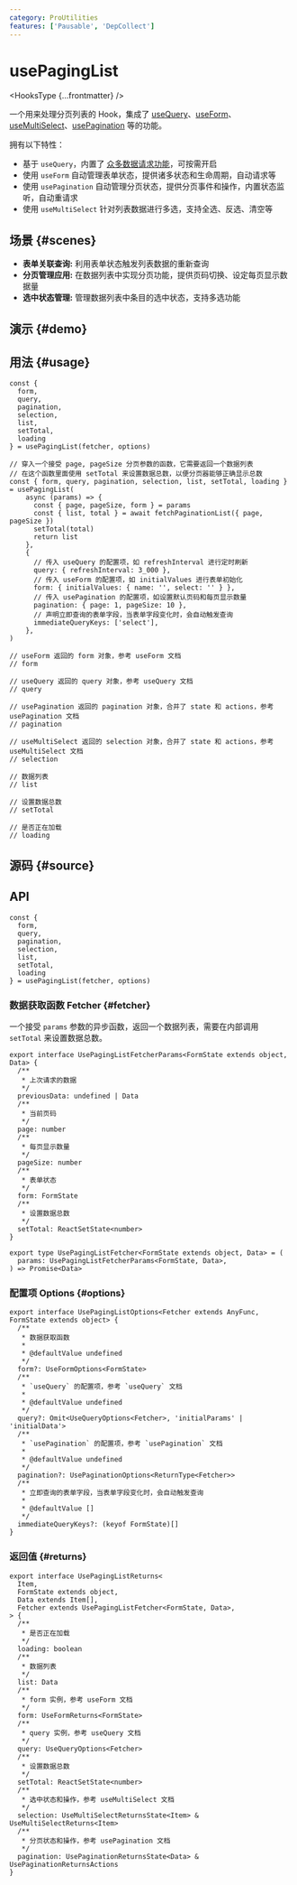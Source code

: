 ```yaml
---
category: ProUtilities
features: ['Pausable', 'DepCollect']
---
```


# usePagingList


<HooksType {...frontmatter} />

<Since version='v1.7.0' />

一个用来处理分页列表的 Hook，集成了 [useQuery](/reference/use-query)、[useForm](/reference/use-form)、[useMultiSelect](/reference/use-multi-select)、[usePagination](/reference/use-pagination) 等的功能。

拥有以下特性：

- 基于 `useQuery`，内置了 [众多数据请求功能](/reference/use-query#usage)，可按需开启
- 使用 `useForm` 自动管理表单状态，提供诸多状态和生命周期，自动请求等
- 使用 `usePagination` 自动管理分页状态，提供分页事件和操作，内置状态监听，自动重请求
- 使用 `useMultiSelect` 针对列表数据进行多选，支持全选、反选、清空等

## 场景 \{#scenes}

- **表单关联查询:** 利用表单状态触发列表数据的重新查询
- **分页管理应用:** 在数据列表中实现分页功能，提供页码切换、设定每页显示数据量
- **选中状态管理:** 管理数据列表中条目的选中状态，支持多选功能

## 演示 \{#demo}


<App />

## 用法 \{#usage} 

```tsx
const {
  form,
  query,
  pagination,
  selection,
  list,
  setTotal,
  loading
} = usePagingList(fetcher, options)

// 穿入一个接受 page, pageSize 分页参数的函数，它需要返回一个数据列表
// 在这个函数里面使用 setTotal 来设置数据总数，以便分页器能够正确显示总数
const { form, query, pagination, selection, list, setTotal, loading } = usePagingList(
    async (params) => {
      const { page, pageSize, form } = params
      const { list, total } = await fetchPaginationList({ page, pageSize })
      setTotal(total)
      return list
    },
    {
      // 传入 useQuery 的配置项，如 refreshInterval 进行定时刷新
      query: { refreshInterval: 3_000 },
      // 传入 useForm 的配置项，如 initialValues 进行表单初始化
      form: { initialValues: { name: '', select: '' } },
      // 传入 usePagination 的配置项，如设置默认页码和每页显示数量
      pagination: { page: 1, pageSize: 10 },
      // 声明立即查询的表单字段，当表单字段变化时，会自动触发查询
      immediateQueryKeys: ['select'],
    },
)

// useForm 返回的 form 对象，参考 useForm 文档
// form

// useQuery 返回的 query 对象，参考 useQuery 文档
// query

// usePagination 返回的 pagination 对象，合并了 state 和 actions，参考 usePagination 文档
// pagination

// useMultiSelect 返回的 selection 对象，合并了 state 和 actions，参考 useMultiSelect 文档
// selection

// 数据列表
// list

// 设置数据总数
// setTotal

// 是否正在加载
// loading
```

## 源码 \{#source}


<Source />

## API

```tsx
const {
  form,
  query,
  pagination,
  selection,
  list,
  setTotal,
  loading
} = usePagingList(fetcher, options)
```

### 数据获取函数 Fetcher \{#fetcher}

一个接受 `params` 参数的异步函数，返回一个数据列表，需要在内部调用 `setTotal` 来设置数据总数。

```tsx
export interface UsePagingListFetcherParams<FormState extends object, Data> {
  /**
   * 上次请求的数据
   */
  previousData: undefined | Data
  /**
   * 当前页码
   */
  page: number
  /**
   * 每页显示数量
   */
  pageSize: number
  /**
   * 表单状态
   */
  form: FormState
  /**
   * 设置数据总数
   */
  setTotal: ReactSetState<number>
}

export type UsePagingListFetcher<FormState extends object, Data> = (
  params: UsePagingListFetcherParams<FormState, Data>,
) => Promise<Data>
```

### 配置项 Options \{#options}

```tsx
export interface UsePagingListOptions<Fetcher extends AnyFunc, FormState extends object> {
  /**
   * 数据获取函数
   *
   * @defaultValue undefined
   */
  form?: UseFormOptions<FormState>
  /**
   * `useQuery` 的配置项，参考 `useQuery` 文档
   *
   * @defaultValue undefined
   */
  query?: Omit<UseQueryOptions<Fetcher>, 'initialParams' | 'initialData'>
  /**
   * `usePagination` 的配置项，参考 `usePagination` 文档
   *
   * @defaultValue undefined
   */
  pagination?: UsePaginationOptions<ReturnType<Fetcher>>
  /**
   * 立即查询的表单字段，当表单字段变化时，会自动触发查询
   *
   * @defaultValue []
   */
  immediateQueryKeys?: (keyof FormState)[]
}
```

### 返回值 \{#returns}

```tsx
export interface UsePagingListReturns<
  Item,
  FormState extends object,
  Data extends Item[],
  Fetcher extends UsePagingListFetcher<FormState, Data>,
> {
  /**
   * 是否正在加载
   */
  loading: boolean
  /**
   * 数据列表
   */
  list: Data
  /**
   * form 实例，参考 useForm 文档
   */
  form: UseFormReturns<FormState>
  /**
   * query 实例，参考 useQuery 文档
   */
  query: UseQueryOptions<Fetcher>
  /**
   * 设置数据总数
   */
  setTotal: ReactSetState<number>
  /**
   * 选中状态和操作，参考 useMultiSelect 文档
   */
  selection: UseMultiSelectReturnsState<Item> & UseMultiSelectReturns<Item>
  /**
   * 分页状态和操作，参考 usePagination 文档
   */
  pagination: UsePaginationReturnsState<Data> & UsePaginationReturnsActions
}
```

